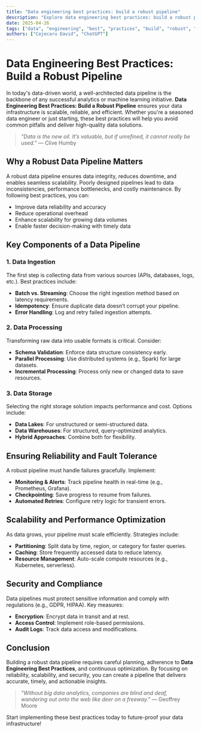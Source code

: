 ```yaml
---
title: "Data engineering best practices: build a robust pipeline"
description: "Explore data engineering best practices: build a robust pipeline in this detailed guide, offering insights, strategies, and practical tips to enhance your understanding and application of the topic."
date: 2025-04-26
tags: ["data", "engineering", "best", "practices", "build", "robust", "pipeline"]
authors: ["Cojocaru David", "ChatGPT"]
---
```


# Data Engineering Best Practices: Build a Robust Pipeline

In today's data-driven world, a well-architected data pipeline is the backbone of any successful analytics or machine learning initiative. **Data Engineering Best Practices: Build a Robust Pipeline** ensures your data infrastructure is scalable, reliable, and efficient. Whether you're a seasoned data engineer or just starting, these best practices will help you avoid common pitfalls and deliver high-quality data solutions.

> *"Data is the new oil. It’s valuable, but if unrefined, it cannot really be used."* — Clive Humby

## Why a Robust Data Pipeline Matters

A robust data pipeline ensures data integrity, reduces downtime, and enables seamless scalability. Poorly designed pipelines lead to data inconsistencies, performance bottlenecks, and costly maintenance. By following best practices, you can:

*   Improve data reliability and accuracy
*   Reduce operational overhead
*   Enhance scalability for growing data volumes
*   Enable faster decision-making with timely data

## Key Components of a Data Pipeline

### 1. Data Ingestion

The first step is collecting data from various sources (APIs, databases, logs, etc.). Best practices include:

*   **Batch vs. Streaming**: Choose the right ingestion method based on latency requirements.
*   **Idempotency**: Ensure duplicate data doesn’t corrupt your pipeline.
*   **Error Handling**: Log and retry failed ingestion attempts.

### 2. Data Processing

Transforming raw data into usable formats is critical. Consider:

*   **Schema Validation**: Enforce data structure consistency early.
*   **Parallel Processing**: Use distributed systems (e.g., Spark) for large datasets.
*   **Incremental Processing**: Process only new or changed data to save resources.

### 3. Data Storage

Selecting the right storage solution impacts performance and cost. Options include:

*   **Data Lakes**: For unstructured or semi-structured data.
*   **Data Warehouses**: For structured, query-optimized analytics.
*   **Hybrid Approaches**: Combine both for flexibility.

## Ensuring Reliability and Fault Tolerance

A robust pipeline must handle failures gracefully. Implement:

*   **Monitoring & Alerts**: Track pipeline health in real-time (e.g., Prometheus, Grafana).
*   **Checkpointing**: Save progress to resume from failures.
*   **Automated Retries**: Configure retry logic for transient errors.

## Scalability and Performance Optimization

As data grows, your pipeline must scale efficiently. Strategies include:

*   **Partitioning**: Split data by time, region, or category for faster queries.
*   **Caching**: Store frequently accessed data to reduce latency.
*   **Resource Management**: Auto-scale compute resources (e.g., Kubernetes, serverless).

## Security and Compliance

Data pipelines must protect sensitive information and comply with regulations (e.g., GDPR, HIPAA). Key measures:

*   **Encryption**: Encrypt data in transit and at rest.
*   **Access Control**: Implement role-based permissions.
*   **Audit Logs**: Track data access and modifications.

## Conclusion

Building a robust data pipeline requires careful planning, adherence to **Data Engineering Best Practices**, and continuous optimization. By focusing on reliability, scalability, and security, you can create a pipeline that delivers accurate, timely, and actionable insights.

> *"Without big data analytics, companies are blind and deaf, wandering out onto the web like deer on a freeway."* — Geoffrey Moore

Start implementing these best practices today to future-proof your data infrastructure!
